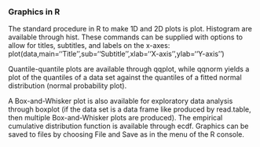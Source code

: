 ### Graphics in R

The standard procedure in R to make 1D and 2D plots is plot. Histogram are available
through hist. These commands can be supplied with options to allow for titles, subtitles,
and labels on the x-axes:
plot(data,main=‘‘Title’’,sub=‘‘Subtitle’’,xlab=‘‘X-axis’’,ylab=‘‘Y-axis’’)

Quantile-quantile plots are available through qqplot, while qqnorm yields a plot of the quantiles
of a data set against the quantiles of a fitted normal distribution (normal probability plot).

A Box-and-Whisker plot is also available for exploratory data analysis through boxplot (if
the data set is a data frame like produced by read.table, then multiple Box-and-Whisker
plots are produced). The empirical cumulative distribution function is available through ecdf.
Graphics can be saved to files by choosing File and Save as in the menu of the R console. 
 
